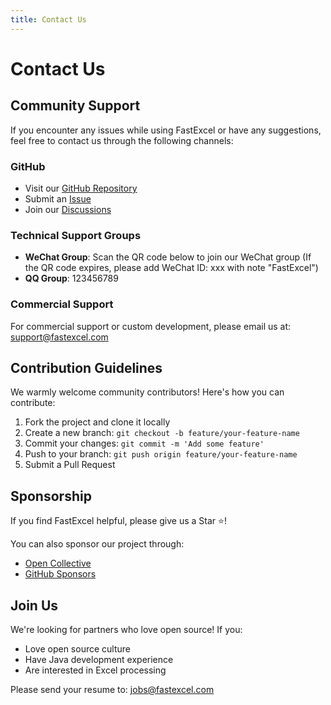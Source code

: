 ```yaml
---
title: Contact Us
---
```


# Contact Us

## Community Support

If you encounter any issues while using FastExcel or have any suggestions, feel free to contact us through the following channels:

### GitHub

- Visit our [GitHub Repository](https://github.com/your-repo)
- Submit an [Issue](https://github.com/your-repo/issues)
- Join our [Discussions](https://github.com/your-repo/discussions)

### Technical Support Groups

- **WeChat Group**: Scan the QR code below to join our WeChat group (If the QR code expires, please add WeChat ID: xxx with note "FastExcel")
- **QQ Group**: 123456789

### Commercial Support

For commercial support or custom development, please email us at: support@fastexcel.com

## Contribution Guidelines

We warmly welcome community contributors! Here's how you can contribute:

1. Fork the project and clone it locally
2. Create a new branch: `git checkout -b feature/your-feature-name`
3. Commit your changes: `git commit -m 'Add some feature'`
4. Push to your branch: `git push origin feature/your-feature-name`
5. Submit a Pull Request

## Sponsorship

If you find FastExcel helpful, please give us a Star ⭐️!

You can also sponsor our project through:

- [Open Collective](https://opencollective.com/your-project)
- [GitHub Sponsors](https://github.com/sponsors/your-username)

## Join Us

We're looking for partners who love open source! If you:

- Love open source culture
- Have Java development experience
- Are interested in Excel processing

Please send your resume to: jobs@fastexcel.com